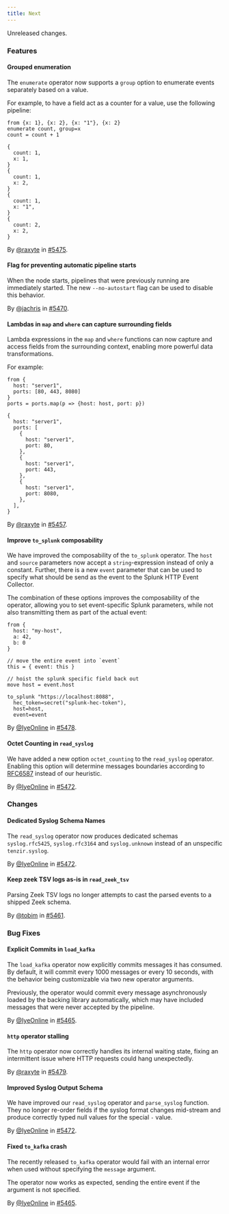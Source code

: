 ```yaml
---
title: Next
---
```


Unreleased changes.

### Features

#### Grouped enumeration

The `enumerate` operator now supports a `group` option to enumerate events
separately based on a value.

For example, to have a field act as a counter for a value, use the following
pipeline:

```tql
from {x: 1}, {x: 2}, {x: "1"}, {x: 2}
enumerate count, group=x
count = count + 1
```

```tql
{
  count: 1,
  x: 1,
}
{
  count: 1,
  x: 2,
}
{
  count: 1,
  x: "1",
}
{
  count: 2,
  x: 2,
}
```

By [@raxyte](https://github.com/raxyte) in [#5475](https://github.com/tenzir/tenzir/pull/5475).

#### Flag for preventing automatic pipeline starts

When the node starts, pipelines that were previously running are immediately
started. The new `--no-autostart` flag can be used to disable this behavior.

By [@jachris](https://github.com/jachris) in [#5470](https://github.com/tenzir/tenzir/pull/5470).

#### Lambdas in `map` and `where` can capture surrounding fields

Lambda expressions in the `map` and `where` functions can now capture and access fields from
the surrounding context, enabling more powerful data transformations.

For example:

```tql
from {
  host: "server1",
  ports: [80, 443, 8080]
}
ports = ports.map(p => {host: host, port: p})
```

```tql
{
  host: "server1",
  ports: [
    {
      host: "server1",
      port: 80,
    },
    {
      host: "server1",
      port: 443,
    },
    {
      host: "server1",
      port: 8080,
    },
  ],
}
```

By [@raxyte](https://github.com/raxyte) in [#5457](https://github.com/tenzir/tenzir/pull/5457).

#### Improve `to_splunk` composability

We have improved the composability of the `to_splunk` operator. The `host` and
`source` parameters now accept a `string`-expression instead of only a constant.
Further, there is a new `event` parameter that can be used to specify what should
be send as the event to the Splunk HTTP Event Collector.

The combination of these options improves the composability of the operator,
allowing you to set event-specific Splunk parameters, while not also transmitting
them as part of the actual event:

```tql
from {
  host: "my-host",
  a: 42,
  b: 0
}

// move the entire event into `event`
this = { event: this }

// hoist the splunk specific field back out
move host = event.host

to_splunk "https://localhost:8088",
  hec_token=secret("splunk-hec-token"),
  host=host,
  event=event
```

By [@IyeOnline](https://github.com/IyeOnline) in [#5478](https://github.com/tenzir/tenzir/pull/5478).

#### Octet Counting in `read_syslog`

We have added a new option `octet_counting` to the `read_syslog` operator.
Enabling this option will determine messages boundaries according to [RFC6587](https://datatracker.ietf.org/doc/html/rfc6587#section-3.4.1)
instead of our heuristic.

By [@IyeOnline](https://github.com/IyeOnline) in [#5472](https://github.com/tenzir/tenzir/pull/5472).

### Changes

#### Dedicated Syslog Schema Names

The `read_syslog` operator now produces dedicated schemas `syslog.rfc5425`,
`syslog.rfc3164` and `syslog.unknown` instead of an unspecific `tenzir.syslog`.

By [@IyeOnline](https://github.com/IyeOnline) in [#5472](https://github.com/tenzir/tenzir/pull/5472).

#### Keep zeek TSV logs as-is in `read_zeek_tsv`

Parsing Zeek TSV logs no longer attempts to cast the parsed events to a shipped Zeek schema.

By [@tobim](https://github.com/tobim) in [#5461](https://github.com/tenzir/tenzir/pull/5461).

### Bug Fixes

#### Explicit Commits in `load_kafka`

The `load_kafka` operator now explicitly commits messages it has consumed.
By default, it will commit every 1000 messages or every 10 seconds, with the
behavior being customizable via two new operator arguments.

Previously, the operator would commit every message asynchronously loaded by the
backing library automatically, which may have included messages that were never
accepted by the pipeline.

By [@IyeOnline](https://github.com/IyeOnline) in [#5465](https://github.com/tenzir/tenzir/pull/5465).

#### `http` operator stalling

The `http` operator now correctly handles its internal waiting state, fixing an
intermittent issue where HTTP requests could hang unexpectedly.

By [@raxyte](https://github.com/raxyte) in [#5479](https://github.com/tenzir/tenzir/pull/5479).

#### Improved Syslog Output Schema

We have improved our `read_syslog` operator and `parse_syslog`
function. They no longer re-order fields if the syslog format
changes mid-stream and produce correctly typed null values for
the special `-` value.

By [@IyeOnline](https://github.com/IyeOnline) in [#5472](https://github.com/tenzir/tenzir/pull/5472).

#### Fixed `to_kafka` crash

The recently released `to_kafka` operator would fail with an internal error
when used without specifying the `message` argument.

The operator now works as expected, sending the entire event if the argument
is not specified.

By [@IyeOnline](https://github.com/IyeOnline) in [#5465](https://github.com/tenzir/tenzir/pull/5465).
